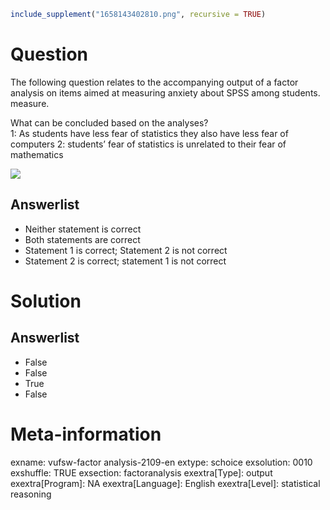 ```r
include_supplement("1658143402810.png", recursive = TRUE)
```

Question
========
The following question relates to the accompanying output of a factor analysis on items aimed at measuring anxiety about SPSS among students. measure.  
  
What can be concluded based on the analyses?  
1: As students have less fear of statistics they also have less fear of computers 2: students' fear of statistics is unrelated to their fear of mathematics  
  
![](1658143402810.png)

Answerlist
----------
* Neither statement is correct
* Both statements are correct
* Statement 1 is correct; Statement 2 is not correct
* Statement 2 is correct; statement 1 is not correct

Solution
========

Answerlist
----------
* False
* False
* True
* False

Meta-information
================
exname: vufsw-factor analysis-2109-en
extype: schoice
exsolution: 0010
exshuffle: TRUE
exsection: factoranalysis
exextra[Type]: output
exextra[Program]: NA
exextra[Language]: English
exextra[Level]: statistical reasoning

